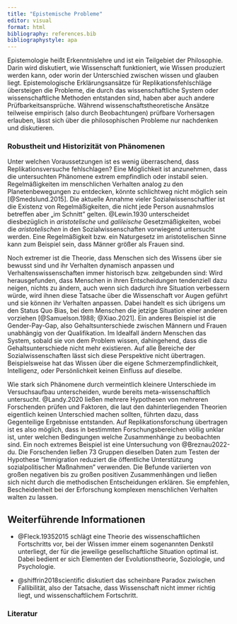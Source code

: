 ```yaml
---
title: "Epistemische Probleme"
editor: visual
format: html
bibliography: references.bib
bibliographystyle: apa
---
```


Epistemologie heißt Erkenntnislehre und ist ein Teilgebiet der Philosophie. Darin wird diskutiert, wie Wissenschaft funktioniert, wie Wissen produziert werden kann, oder worin der Unterschied zwischen wissen und glauben liegt. Epistemologische Erklärungsansätze für Replikationsfehlschläge übersteigen die Probleme, die durch das wissenschaftliche System oder wissenschaftliche Methoden entstanden sind, haben aber auch andere Prüfbarkeitsansprüche. Während wissenschaftstheoretische Ansätze teilweise empirisch (also durch Beobachtungen) prüfbare Vorhersagen erlauben, lässt sich über die philosophischen Probleme nur nachdenken und diskutieren.

### Robustheit und Historizität von Phänomenen

Unter welchen Voraussetzungen ist es wenig überraschend, dass Replikationsversuche fehlschlagen? Eine Möglichkeit ist anzunehmen, dass die untersuchten Phänomene extrem empfindlich oder instabil seien. Regelmäßigkeiten im menschlichen Verhalten analog zu den Planetenbewegungen zu entdecken, könnte schlichtweg nicht möglich sein [@Smedslund.2015]. Die aktuelle Annahme vieler Sozialwissenschaftler ist die Existenz von Regelmäßigkeiten, die nicht jede Person ausnahmslos betreffen aber „im Schnitt" gelten. @Lewin.1930 unterscheidet diesbezüglich in *aristotelische* und *galileische* Gesetzmäßigkeiten, wobei die *aristotelischen* in den Sozialwissenschaften vorwiegend untersucht werden. Eine Regelmäßigkeit bzw. ein Naturgesetz im aristotelischen Sinne kann zum Beispiel sein, dass Männer größer als Frauen sind.

Noch extremer ist die Theorie, dass Menschen sich des Wissens über sie bewusst sind und ihr Verhalten dynamisch anpassen und Verhaltenswissenschaften immer historisch bzw. zeitgebunden sind: Wird herausgefunden, dass Menschen in ihren Entscheidungen tendenziell dazu neigen, nichts zu ändern, auch wenn sich dadurch ihre Situation verbessern würde, wird ihnen diese Tatsache über die Wissenschaft vor Augen geführt und sie können ihr Verhalten anpassen. Dabei handelt es sich übrigens um den Status Quo Bias, bei dem Menschen die jetzige Situation einer anderen vorziehen [@Samuelson.1988; @Xiao.2021]. Ein anderes Beispiel ist die Gender-Pay-Gap, also Gehaltsunterschiede zwischen Männern und Frauen unabhängig von der Qualifikation. Im Idealfall ändern Menschen das System, sobald sie von dem Problem wissen, dahingehend, dass die Gehaltsunterschiede nicht mehr existieren. Auf alle Bereiche der Sozialwissenschaften lässt sich diese Perspektive nicht übertragen. Beispielsweise hat das Wissen über die eigene Schmerzempfindlichkeit, Intelligenz, oder Persönlichkeit keinen Einfluss auf dieselbe.

Wie stark sich Phänomene durch vermeintlich kleinere Unterschiede im Versuchsaufbau unterscheiden, wurde bereits meta-wissenschaftlich untersucht. @Landy.2020 ließen mehrere Hypothesen von mehreren Forschenden prüfen und Faktoren, die laut den dahinterliegenden Theorien eigentlich keinen Unterschied machen sollten, führten dazu, dass Gegenteilige Ergebnisse entstanden. Auf Replikationsforschung übertragen ist es also möglich, dass in bestimmten Forschungsbereichen völlig unklar ist, unter welchen Bedingungen welche Zusammenhänge zu beobachten sind. Ein noch extremes Beispiel ist eine Untersuchung von @Breznau2022-du. Die Forschenden ließen 73 Gruppen dieselben Daten zum Testen der Hypothese "Immigration reduziert die öffentliche Unterstützung sozialpolitischer Maßnahmen" verwenden. Die Befunde variierten von großen negativen bis zu großen positiven Zusammenhängen und ließen sich nicht durch die methodischen Entscheidungen erklären. Sie empfehlen, Bescheidenheit bei der Erforschung komplexen menschlichen Verhalten walten zu lassen.

## Weiterführende Informationen

-   @Fleck.19352015 schlägt eine Theorie des wissenschaftlichen Fortschritts vor, bei der Wissen immer einem sogenannten Denkstil unterliegt, der für die jeweilige gesellschaftliche Situation optimal ist. Dabei bedient er sich Elementen der Evolutionstheorie, Soziologie, und Psychologie.

-   @shiffrin2018scientific diskutiert das scheinbare Paradox zwischen Fallibilität, also der Tatsache, dass Wissenschaft nicht immer richtig liegt, und wissenschaftlichem Fortschritt.

### Literatur
